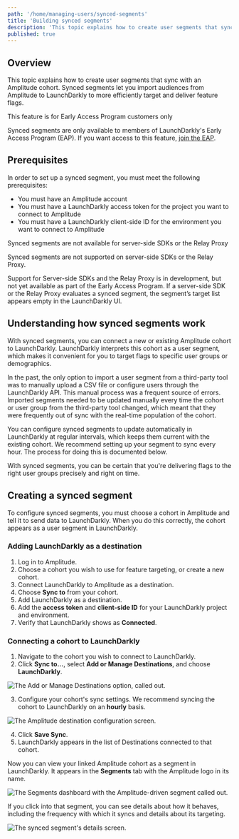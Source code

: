 ```yaml
---
path: '/home/managing-users/synced-segments'
title: 'Building synced segments'
description: 'This topic explains how to create user segments that sync with an Amplitude cohort.'
published: true
---
```


## Overview

This topic explains how to create user segments that sync with an Amplitude cohort. Synced segments let you import audiences from Amplitude to LaunchDarkly to more efficiently target and deliver feature flags.

<Callout intent="info">
  <CalloutTitle>This feature is for Early Access Program customers only</CalloutTitle>
  <CalloutDescription>

Synced segments are only available to members of LaunchDarkly's Early Access Program (EAP). If you want access to this feature, [join the EAP](https://docs.google.com/forms/d/e/1FAIpQLScJ5qCC_RZTW9pPSXVZk9HaKzpltNAeoQb2t6gh7dLicwQWQQ/viewform).

  </CalloutDescription>
</Callout> 

## Prerequisites

In order to set up a synced segment, you must meet the following prerequisites:

* You must have an Amplitude account
* You must have a LaunchDarkly access token for the project you want to connect to Amplitude
* You must have a LaunchDarkly client-side ID for the environment you want to connect to Amplitude

<Callout intent="info">
  <CalloutTitle>Synced segments are not available for server-side SDKs or the Relay Proxy</CalloutTitle>
  <CalloutDescription>

 Synced segments are not supported on server-side SDKs or the Relay Proxy. 
 
 Support for Server-side SDKs and the Relay Proxy is in development, but not yet available as part of the Early Access Program. If a server-side SDK or the Relay Proxy evaluates a synced segment, the segment’s target list appears empty in the LaunchDarkly UI.

  </CalloutDescription>
</Callout> 

## Understanding how synced segments work

With synced segments, you can connect a new or existing Amplitude cohort to LaunchDarkly. LaunchDarkly interprets this cohort as a user segment, which makes it convenient for you to target flags to specific user groups or demographics.

In the past, the only option to import a user segment from a third-party tool was to manually upload a CSV file or configure users through the LaunchDarkly API. This manual process was a frequent source of errors. Imported segments needed to be updated manually every time the cohort or user group from the third-party tool changed, which meant that they were frequently out of sync with the real-time population of the cohort.

You can configure synced segments to update automatically in LaunchDarkly at regular intervals, which keeps them current with the existing cohort. We recommend setting up your segment to sync every hour. The process for doing this is documented below.

With synced segments, you can be certain that you're delivering flags to the right user groups precisely and right on time.

## Creating a synced segment

To configure synced segments, you must choose a cohort in Amplitude and tell it to send data to LaunchDarkly. When you do this correctly, the cohort appears as a user segment in LaunchDarkly. 

### Adding LaunchDarkly as a destination

1. Log in to Amplitude.
2. Choose a cohort you wish to use for feature targeting, or create a new cohort.
3. Connect LaunchDarkly to Amplitude as a destination.
4. Choose **Sync to** from your cohort.
5. Add LaunchDarkly as a destination.
6. Add the **access token** and **client-side ID** for your LaunchDarkly project and environment.
7. Verify that LaunchDarkly shows as **Connected**.

### Connecting a cohort to LaunchDarkly

1. Navigate to the cohort you wish to connect to LaunchDarkly.
2. Click **Sync to...**, select **Add or Manage Destinations**, and choose **LaunchDarkly**.

![The Add or Manage Destinations option, called out.](../../images/segments-amplitude-destination-callout.png) 

3. Configure your cohort's sync settings. We recommend syncing the cohort to LaunchDarkly on an **hourly** basis.

![The Amplitude destination configuration screen.](../../images/segments-amplitude-destination-config.png) 

4. Click **Save Sync**.
5. LaunchDarkly appears in the list of Destinations connected to that cohort.

Now you can view your linked Amplitude cohort as a segment in LaunchDarkly. It appears in the **Segments** tab with the Amplitude logo in its name.

![The Segments dashboard with the Amplitude-driven segment called out.](../../images/segments-amplitude-dashboard-callout.png)

If you click into that segment, you can see details about how it behaves, including the frequency with which it syncs and details about its targeting.

![The synced segment's details screen.](../../images/segments-amplitude-sync-in-ld.png)


